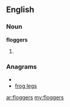 ==English==

===Noun===
'''floggers'''

# {{plural of|[[flogger]]}}

===Anagrams===
* {{alphagram|efgglors}}
* [[frog legs#English|frog legs]]

[[ar:floggers]]
[[my:floggers]]